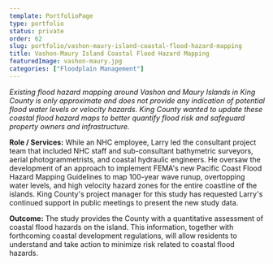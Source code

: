 ```yaml
---
template: PortfolioPage
type: portfolio
status: private
order: 62
slug: portfolio/vashon-maury-island-coastal-flood-hazard-mapping
title: Vashon-Maury Island Coastal Flood Hazard Mapping
featuredImage: vashon-maury.jpg
categories: ["Floodplain Management"]
---
```


_Existing flood hazard mapping around Vashon and Maury Islands in King County is only approximate and does not provide any indication of potential flood water levels or velocity hazards. King County wanted to update these coastal flood hazard maps to better quantify flood risk and safeguard property owners and infrastructure._  
  
**Role / Services:** While an NHC employee, Larry led the consultant project team that included NHC staff and sub-consultant bathymetric surveyors, aerial photogrammetrists, and coastal hydraulic engineers. He oversaw the development of an approach to implement FEMA's new Pacific Coast Flood Hazard Mapping Guidelines to map 100-year wave runup, overtopping water levels, and high velocity hazard zones for the entire coastline of the islands. King County's project manager for this study has requested Larry's continued support in public meetings to present the new study data.  
  
**Outcome:** The study provides the County with a quantitative assessment of coastal flood hazards on the island. This information, together with forthcoming coastal development regulations, will allow residents to understand and take action to minimize risk related to coastal flood hazards.